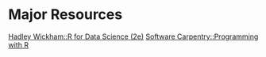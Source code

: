 # Major Resources

[Hadley Wickham::R for Data Science (2e)](https://r4ds.hadley.nz)
[Software Carpentry::Programming with R](http://swcarpentry.github.io/r-novice-inflammation/)
